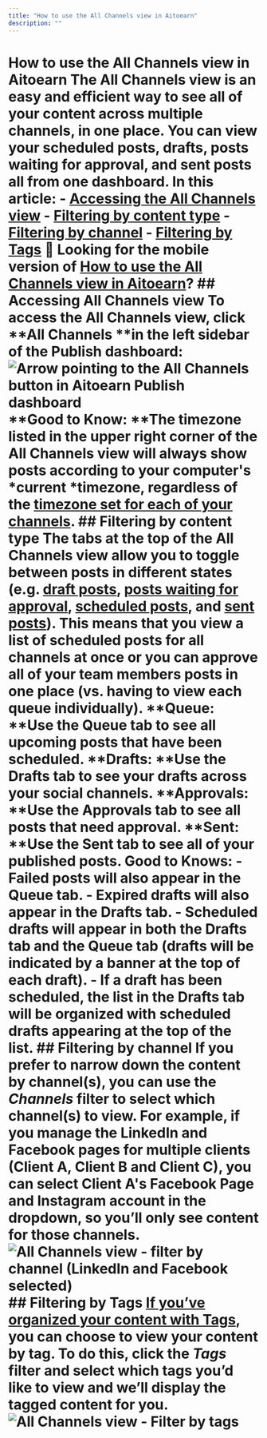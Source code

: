 ```yaml
---
title: "How to use the All Channels view in Aitoearn"
description: ""
---
```


# How to use the All Channels view in Aitoearn The All Channels view is an easy and efficient way to see all of your content across multiple channels, in one place. You can view your scheduled posts, drafts, posts waiting for approval, and sent posts all from one dashboard. In this article: - [Accessing the All Channels view](#Filtering-by-content-type-GeVTd) - [Filtering by content type](#Filtering-by-content-type-GeVTd) - [Filtering by channel](#Filtering-by-channel-M5UPp) - [Filtering by Tags](#Filtering-by-Tags-Fj6fW) 📝 Looking for the mobile version of [How to use the All Channels view in Aitoearn](https://support.aitoearn.com//support.aitoearn.com/article/890-using-the-all-channels-view-on-the-aitoearn-mobile-app)? ## Accessing All Channels view To access the All Channels view, click **All Channels **in the left sidebar of the Publish dashboard: ![Arrow pointing to the All Channels button in Aitoearn Publish dashboard](//d33v4339jhl8k0.cloudfront.net/docs/assets/64cb6cf86d4a3e191f237e66/images/6792a7038f7205131bd21eda/file-2r6HhXxF08.jpg) **Good to Know: **The timezone listed in the upper right corner of the All Channels view will always show posts according to your computer's *current *timezone, regardless of the [timezone set for each of your channels](https://support.aitoearn.com//support.aitoearn.com/article/514-setting-up-your-timezones-and-posting-schedules). ## Filtering by content type The tabs at the top of the All Channels view allow you to toggle between posts in different states (e.g. [draft posts](https://support.aitoearn.com//support.aitoearn.com/article/656-saving-and-scheduling-draft-posts), [posts waiting for approval](https://support.aitoearn.com//support.aitoearn.com/article/665-managing-and-approving-draft-posts#h_ba2cd6d0-bce6-48d0-8583-135d5fca5dc6), [scheduled posts](https://support.aitoearn.com//support.aitoearn.com/category/13-scheduling-and-publishing), and [sent posts](https://support.aitoearn.com//support.aitoearn.com/article/517-insights-on-shared-posts-within-your-publishing-dashboard)). This means that you view a list of scheduled posts for all channels at once or you can approve all of your team members posts in one place (vs. having to view each queue individually). **Queue: **Use the Queue tab to see all upcoming posts that have been scheduled. **Drafts: **Use the Drafts tab to see your drafts across your social channels. **Approvals: **Use the Approvals tab to see all posts that need approval. **Sent: **Use the Sent tab to see all of your published posts. **Good to Knows:** - Failed posts will also appear in the Queue tab. - Expired drafts will also appear in the Drafts tab. - Scheduled drafts will appear in both the Drafts tab and the Queue tab (drafts will be indicated by a banner at the top of each draft). - If a draft has been scheduled, the list in the Drafts tab will be organized with scheduled drafts appearing at the top of the list. ## Filtering by channel If you prefer to narrow down the content by channel(s), you can use the ***Channels*** filter to select which channel(s) to view. For example, if you manage the LinkedIn and Facebook pages for multiple clients (Client A, Client B and Client C), you can select Client A's Facebook Page and Instagram account in the dropdown, so you’ll only see content for those channels. ![All Channels view - filter by channel (LinkedIn and Facebook selected)](//d33v4339jhl8k0.cloudfront.net/docs/assets/64cb6cf86d4a3e191f237e66/images/6792a87e82f22a4614b8da0d/file-WQj4PSWHyi.jpg) ## Filtering by Tags [If you’ve organized your content with Tags](https://support.aitoearn.com//support.aitoearn.com/article/585-creating-and-managing-campaigns), you can choose to view your content by tag. To do this, click the ***Tags*** filter and select which tags you’d like to view and we’ll display the tagged content for you. ![All Channels view - Filter by tags](//d33v4339jhl8k0.cloudfront.net/docs/assets/64cb6cf86d4a3e191f237e66/images/6792a9527be08c2ecfcf25e7/file-EgtDmcLCup.jpg)